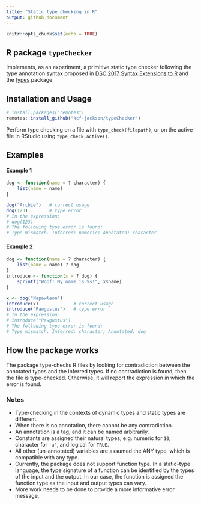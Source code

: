 ```yaml
---
title: "Static type checking in R"
output: github_document
---
```


```r
knitr::opts_chunk$set(echo = TRUE)
```

## R package `typeChecker`

Implements, as an experiment, a primitive static type checker following the type annotation syntax proposed in [DSC 2017 Syntax Extensions to R](https://www.r-project.org/dsc/2017/slides/syntax-extensions.html#/type-annotations) and the [types](https://github.com/jimhester/types) package.


## Installation and Usage

```r
# install.packages("remotes")
remotes::install_github("kcf-jackson/typeChecker")
```

Perform type checking on a file with `type_check(filepath)`, or on the active file in RStudio using `type_check_active()`.


## Examples

#### Example 1

```r
dog <- function(name = ? character) {
    list(name = name)
}

dog("Archie")   # correct usage
dog(123)        # type error
# In the expression:
# dog(123)
# The following type error is found:
# Type mismatch. Inferred: numeric; Annotated: character
```

#### Example 2

```r
dog <- function(name = ? character) {
    list(name = name) ? dog
}
introduce <- function(x = ? dog) {
    sprintf("Woof! My name is %s!", x$name)
}

x <- dog("Napawleon")
introduce(x)             # correct usage
introduce("Pawgustus")   # type error
# In the expression:
# introduce("Pawgustus")
# The following type error is found:
# Type mismatch. Inferred: character; Annotated: dog
```


## How the package works

The package type-checks R files by looking for contradiction between the annotated types and the inferred types. If no contradiction is found, then the file is type-checked. Otherwise, it will report the expression in which the error is found.  

### Notes

- Type-checking in the contexts of dynamic types and static types are different.
- When there is no annotation, there cannot be any contradiction.
- An annotation is a tag, and it can be named arbitrarily.
- Constants are assigned their natural types, e.g. numeric for `10`, character for `'a'`, and logical for `TRUE`. 
- All other (un-annotated) variables are assumed the ANY type, which is compatible with any type.
- Currently, the package does not support function type. In a static-type language, the type signature of a function can be identified by the types of the input and the output. In our case, the function is assigned the function type as the input and output types can vary.
- More work needs to be done to provide a more informative error message.
